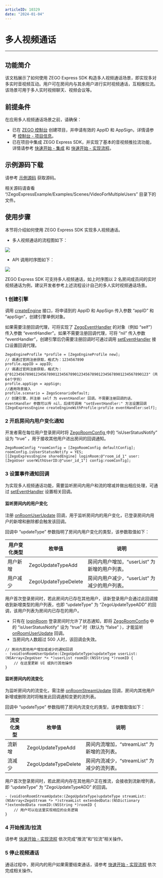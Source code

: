 ```yaml
---
articleID: 10329
date: "2024-01-04"
---
```

# 多人视频通话

- - -

## 功能简介

该文档展示了如何使用 ZEGO Express SDK 构造多人视频通话场景，即实现多对多实时音视频互动。用户可在房间内与其余用户进行实时视频通话，互相推拉流。该场景可用于多人实时视频聊天、视频会议等。

## 前提条件

在应用多人视频通话场景之前，请确保：

- 已在 [ZEGO 控制台](https://console.zego.im) 创建项目，并申请有效的 AppID 和 AppSign，详情请参考 [控制台 - 项目信息](/console/project-info)。
- 已在项目中集成 ZEGO Express SDK，并实现了基本的音视频推拉流功能，详情请参考 [快速开始 - 集成](!Integration/SDK_Integration) 和 [快速开始 - 实现流程](!Integration/Solution_Implementation)。


## 示例源码下载

请参考 [示例源码](!ExpressVideoSDK-DownloadDemo/DownloadDemo) 获取源码。

相关源码请查看 “/ZegoExpressExample/Examples/Scenes/VideoForMultipleUsers” 目录下的文件。

## 使用步骤

本节将介绍如何使用 ZEGO Express SDK 实现多人视频通话。

- 多人视频通话的流程图如下：

<Frame width="512" height="auto" caption=""><img src="https://doc-media.zego.im/sdk-doc/Pics/Express/Android/eventhandler_process_new.jpeg" /></Frame>

- API 调用时序图如下：

<Frame width="512" height="auto" caption=""><img src="https://doc-media.zego.im/sdk-doc/Pics/Android/ExpressSDK/Scenes/VideoForMultipleUsers/Video_for_Multiple_Users_android_new.png" /></Frame>

  <Note title="说明">


  ZEGO Express SDK 可支持多人视频通话，如上时序图以 2 名房间成员间的实时视频通话为例，建议开发者参考上述流程设计自己的多人实时视频通话场景。
</Note>


### 1 创建引擎

调用 [createEngine](@createEngineWithProfile) 接口，将申请到的 AppID 和 AppSign 传入参数 “appID” 和 “appSign”，创建引擎单例对象。

如果需要注册回调代理，可将实现了 [ZegoEventHandler](@-ZegoEventHandler) 的对象（例如 “self”）传入参数 “eventHandler”。如果不需要注册回调代理，可将 “nil” 传入参数 “eventHandler”，创建引擎后仍需要注册回调时可通过调用 [setEventHandler](@setEventHandler-ZegoExpressEngine) 接口设置回调代理。

```objc
ZegoEngineProfile *profile = [ZegoEngineProfile new];
// 请通过官网注册获取，格式为：1234567890
profile.appID = appID;
// 请通过官网注册获取，格式为：@"0123456789012345678901234567890123456789012345678901234567890123"（共64个字符）
profile.appSign = appSign;
//通用场景接入
profile.scenario = ZegoScenarioDefault;
// 创建引擎，并注册 self 为 eventHandler 回调。不需要注册回调的话，eventHandler 参数可以传 nil，后续可调用 "setEventHandler:" 方法设置回调
[ZegoExpressEngine createEngineWithProfile:profile eventHandler:self];
```


### 2 开启房间内用户变化通知

开发者需在每位用户登录房间时将 [ZegoRoomConfig ](@-ZegoRoomConfig) 中的 “isUserStatusNotify” 设为 “true” ，用于接收其他用户进出房间的回调通知。

```objc
ZegoRoomConfig *roomConfig = [ZegoRoomConfig defaultConfig];
roomConfig.isUserStatusNotify = YES;
[[ZegoExpressEngine sharedEngine] loginRoom:@"room_id_1" user:[ZegoUser userWithUserID:@"user_id_1"] config:roomConfig];
```

### 3 设置事件通知回调

为实现多人视频通话功能，需要监听房间内用户和流的增减并做出相应处理，可通过 [setEventHandler](@setEventHandler-ZegoExpressEngine) 设置相关回调。

#### 监听房间内的用户变化

注册 [onRoomUserUpdate](@onRoomUserUpdate) 回调，用于监听房间内的用户变化，已登录房间内用户的新增和删除都会触发该回调。

回调中 “updateType” 参数指明了房间内用户变化的类型，该参数取值如下：

|用户变化类型|枚举值|说明|
|-|-|-|
|用户新增|ZegoUpdateTypeAdd|房间内用户增加，“userList” 为新增的用户列表。|
|用户减少|ZegoUpdateTypeDelete|房间内用户减少，“userList” 为减少的用户列表。|

用户首次登录房间时，若此房间内已存在其他用户，该新登录用户会通过此回调接收到新增类型的用户列表，也即 “updateType” 为 “ZegoUpdateTypeADD” 的回调，该用户列表为房间内已存在的用户。

<Warning title="注意">


- 只有在 [loginRoom](@loginRoom) 登录房间时允许了状态通知，即将 [ZegoRoomConfig](@-ZegoRoomConfig) 中的 “isUserStatusNotify” 设为 "true" 时（默认为 “false” ），才能监听 [onRoomUserUpdate](@onRoomUserUpdate) 回调。
- 当房间内人数超过 500 人时，该回调会失效。
</Warning>

```objc
// 房间内其他用户增加或减少的通知回调
- (void)onRoomUserUpdate:(ZegoUpdateType)updateType userList:(NSArray<ZegoUser *> *)userList roomID:(NSString *)roomID {
    // 在这里更新 UI 或执行其他操作
}
```

#### 监听房间内的流变化

为监听房间内的流变化，需注册 [onRoomStreamUpdate](@onRoomStreamUpdate) 回调，房间内其他用户新增或删除流时将触发此回调通知变更的流列表。

回调中 “updateType” 参数指明了房间内流变化的类型，该参数取值如下：

|流变化类型|枚举值|说明|
|-|-|-|
|流新增|ZegoUpdateTypeAdd|房间内流增加，“streamList” 为新增的流列表。|
|流减少|ZegoUpdateTypeDelete|房间内流减少，“streamList” 为减少的流列表。|


用户首次登录房间时，若此房间内存在其他用户正在推流，会接收到流新增列表，即 “updateType” 为 “ZegoUpdateTypeADD” 的回调。

```objc
- (void)onRoomStreamUpdate:(ZegoUpdateType)updateType streamList:(NSArray<ZegoStream *> *)streamList extendedData:(NSDictionary *)extendedData roomID:(NSString *)roomID {
    // 用户可以在这里实现相应的业务逻辑
}
```

### 4 开始推流/拉流

请参考 [快速开始 - 实现流程](!ExpressVideoSDK-Integration/Solution_Implementation#publishingStream) 依次完成“推流”和“拉流”相关操作。

### 5 停止视频通话

通话过程中，房间内的用户如果需要结束通话，请参考 [快速开始 - 实现流程](!Integration/Solution_Implementation#publishingStream#5_2) 依次完成相关操作。
